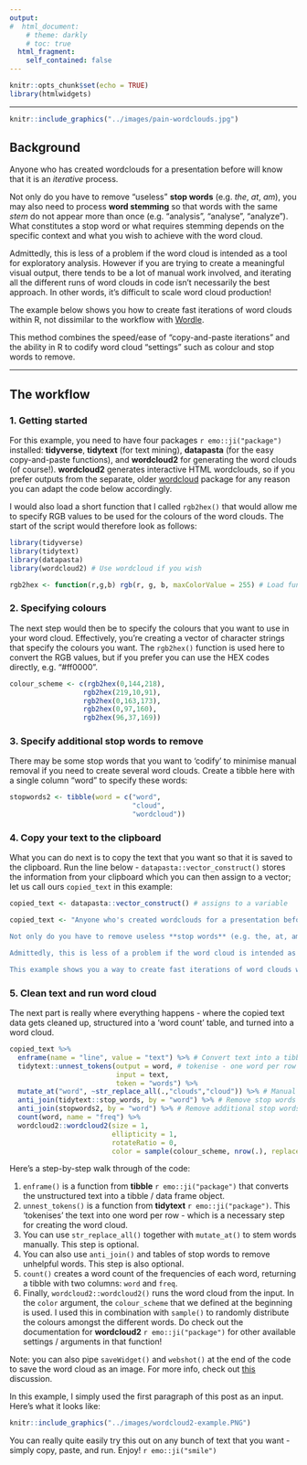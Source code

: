```yaml
---
output: 
#  html_document:
    # theme: darkly
    # toc: true
  html_fragment:
    self_contained: false
---
```


```r
knitr::opts_chunk$set(echo = TRUE)
library(htmlwidgets)
```

---

```r
knitr::include_graphics("../images/pain-wordclouds.jpg")
```

## Background

Anyone who has created wordclouds for a presentation before will know that it is an *iterative* process.

Not only do you have to remove "useless" **stop words** (e.g. *the*, *at*, *am*), you may also need to process **word stemming** so that words with the same *stem* do not appear more than once (e.g. "analysis", "analyse", "analyze"). What constitutes a stop word or what requires stemming depends on the specific context and what you wish to achieve with the word cloud.

Admittedly, this is less of a problem if the word cloud is intended as a tool for exploratory analysis. However if you are trying to create a meaningful visual output, there tends to be a lot of manual work involved, and iterating all the different runs of word clouds in code isn't necessarily the best approach. In other words, it's difficult to scale word cloud production!

The example below shows you how to create fast iterations of word clouds within R, not dissimilar to the workflow with [Wordle](http://www.wordle.net/). 

This method combines the speed/ease of "copy-and-paste iterations" and the ability in R to codify word cloud "settings" such as colour and stop words to remove.

---

## The workflow

### 1. Getting started

For this example, you need to have four packages `r emo::ji("package")` installed: **tidyverse**, **tidytext** (for text mining), **datapasta** (for the easy copy-and-paste functions), and **wordcloud2** for generating the word clouds (of course!). **wordcloud2** generates interactive HTML wordclouds, so if you prefer outputs from the separate, older [wordcloud](https://github.com/ifellows/wordcloud) package for any reason you can adapt the code below accordingly. 

I would also load a short function that I called `rgb2hex()` that would allow me to specify RGB values to be used for the colours of the word clouds. The start of the script would therefore look as follows:

```r
library(tidyverse)
library(tidytext)
library(datapasta)
library(wordcloud2) # Use wordcloud if you wish

rgb2hex <- function(r,g,b) rgb(r, g, b, maxColorValue = 255) # Load function
```

### 2. Specifying colours

The next step would then be to specify the colours that you want to use in your word cloud. Effectively, you're creating a vector of character strings that specify the colours you want. The `rgb2hex()` function is used here to convert the RGB values, but if you prefer you can use the HEX codes directly, e.g. "#ff0000".

```r
colour_scheme <- c(rgb2hex(0,144,218),
                  rgb2hex(219,10,91),
                  rgb2hex(0,163,173),
                  rgb2hex(0,97,160),
                  rgb2hex(96,37,169))
```

### 3. Specify additional stop words to remove

There may be some stop words that you want to 'codify' to minimise manual removal if you need to create several word clouds. Create a tibble here with a single column "word" to specify these words:

```r
stopwords2 <- tibble(word = c("word",
                              "cloud",
                              "wordcloud"))
```

### 4. Copy your text to the clipboard

What you can do next is to copy the text that you want so that it is saved to the clipboard. Run the line below - `datapasta::vector_construct()` stores the information from your clipboard which you can then assign to a vector; let us call ours `copied_text` in this example:

```r
copied_text <- datapasta::vector_construct() # assigns to a variable
```

```r
copied_text <- "Anyone who's created wordclouds for a presentation before will know that it is an *iterative* process.

Not only do you have to remove useless **stop words** (e.g. the, at, am), you may also need to process **word stemming** so that words with the same *stem* do not appear more than once (e.g. analysis, analyse, analyze). What constitutes a stopword or what requires stemming depends on the specific context and what you wish to achieve with the word cloud.

Admittedly, this is less of a problem if the word cloud is intended as a tool for exploratory analysis. However if you are trying to create a meaningful visual output, there tends to be a lot of manual work involved, and iterating all the different runs of word clouds in code isn't necessarily the best approach. In other words, it's difficult to scale word cloud production!

This example shows you a way to create fast iterations of word clouds within R (similar to the workflow with [Wordle](http://www.wordle.net/)). The result combines the speed/ease of copy-and-paste iterations and the ability in R to codify word cloud settings such as colour and stop words to remove."
```

### 5. Clean text and run word cloud

The next part is really where everything happens - where the copied text data gets cleaned up, structured into a 'word count' table, and turned into a word cloud. 

```r
copied_text %>%
  enframe(name = "line", value = "text") %>% # Convert text into a tibble
  tidytext::unnest_tokens(output = word, # tokenise - one word per row
                          input = text,
                          token = "words") %>%
  mutate_at("word", ~str_replace_all(.,"clouds","cloud")) %>% # Manual word stemming
  anti_join(tidytext::stop_words, by = "word") %>% # Remove stop words using tidytext
  anti_join(stopwords2, by = "word") %>% # Remove additional stop words
  count(word, name = "freq") %>%
  wordcloud2::wordcloud2(size = 1,
                         ellipticity = 1,
                         rotateRatio = 0,
                         color = sample(colour_scheme, nrow(.), replace = TRUE))
```

Here's a step-by-step walk through of the code:

1. `enframe()` is a function from **tibble** `r emo::ji("package")` that converts the unstructured text into a tibble / data frame object.
2. `unnest_tokens()` is a function from **tidytext** `r emo::ji("package")`. This 'tokenises' the text into one word per row - which is a necessary step for creating the word cloud.
3. You can use `str_replace_all()` together with `mutate_at()` to stem words manually. This step is optional.
4. You can also use `anti_join()` and tables of stop words to remove unhelpful words. This step is also optional.
5. `count()` creates a word count of the frequencies of each word, returning a tibble with two columns: `word` and `freq`.
6. Finally, `wordcloud2::wordcloud2()` runs the word cloud from the input. In the `color` argument, the `colour_scheme` that we defined at the beginning is used. I used this in combination with `sample()` to randomly distribute the colours amongst the different words. Do check out the documentation for **wordcloud2** `r emo::ji("package")` for other available settings / arguments in that function!

Note: you can also pipe `saveWidget()` and `webshot()` at the end of the code to save the word cloud as an image. For more info, check out [this](https://github.com/Lchiffon/wordcloud2/issues/8#issuecomment-255638090) discussion.

In this example, I simply used the first paragraph of this post as an input. Here's what it looks like:
```r
knitr::include_graphics("../images/wordcloud2-example.PNG")
```

You can really quite easily try this out on any bunch of text that you want - simply copy, paste, and run. Enjoy! `r emo::ji("smile")`


